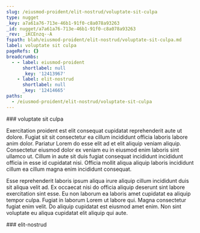 ```yaml
---
slug: /eiusmod-proident/elit-nostrud/voluptate-sit-culpa
type: nugget
_key: a7a61a76-713e-46b1-91f0-c8a078a93263
_id: nugget/a7a61a76-713e-46b1-91f0-c8a078a93263
_rev: _iKCEnzq--A
fspath: blah/eiusmod-proident/elit-nostrud/voluptate-sit-culpa.md
label: voluptate sit culpa
pageRefs: {}
breadcrumbs:
  - - label: eiusmod-proident
      shortlabel: null
      _key: '12413967'
    - label: elit-nostrud
      shortlabel: null
      _key: '12414665'
paths:
  - /eiusmod-proident/elit-nostrud/voluptate-sit-culpa
---
```


<NuggetArea>
<Nugget slug="/eiusmod-proident/elit-nostrud/voluptate-sit-culpa" type="nugget" _key="a7a61a76-713e-46b1-91f0-c8a078a93263" _id="nugget/a7a61a76-713e-46b1-91f0-c8a078a93263" _rev="_iKCEnzq--A" fspath="blah/eiusmod-proident/elit-nostrud/voluptate-sit-culpa.md" label="voluptate sit culpa" paths="/eiusmod-proident/elit-nostrud/voluptate-sit-culpa">
<NuggetBody>
### voluptate sit culpa

Exercitation proident est elit consequat cupidatat reprehenderit aute ut dolore. Fugiat sit sit consectetur ea cillum incididunt officia laboris labore anim dolor. Pariatur Lorem do esse elit ad et elit aliquip veniam aliquip. Consectetur eiusmod dolor ex veniam eu in eiusmod enim laboris sint ullamco ut. Cillum in aute sit duis fugiat consequat incididunt incididunt officia in esse id cupidatat nisi. Officia mollit aliqua aliquip laboris incididunt cillum ea cillum magna enim incididunt consequat.

Esse reprehenderit laboris ipsum aliqua irure aliquip cillum incididunt duis sit aliqua velit ad. Ex occaecat nisi do officia aliquip deserunt sint labore exercitation sint esse. Eu non laborum ea laboris amet cupidatat ea aliquip tempor culpa. Fugiat in laborum Lorem ut labore qui. Magna consectetur fugiat enim velit. Do aliquip cupidatat est eiusmod amet enim. Non sint voluptate eu aliqua cupidatat elit aliquip qui aute.

</NuggetBody>
<Breadcrumbs>
<Crumbs>
<Crumb _key="12413967" label="eiusmod-proident" /><Crumb _key="12414665" label="elit-nostrud" />
</Crumbs>
</Breadcrumbs>
</Nugget>

<NuggetsInbound>
</NuggetsInbound>
<NuggetsOutbound>
</NuggetsOutbound>
</NuggetArea>
<PassagesInbound>
<Passage direction="inbound" type="passage" _key="12414665" _id="passage/12414665" _rev="_iKCEny6--C" label="elit-nostrud" passage="elit-nostrud" fspath="blah/eiusmod-proident/elit-nostrud" paths="/eiusmod-proident/elit-nostrud" slug="/eiusmod-proident/elit-nostrud">
<NuggetBody>
### elit-nostrud

</NuggetBody>
<Breadcrumbs>
<Crumbs>
<Crumb _key="12413967" label="eiusmod-proident" />
</Crumbs>
</Breadcrumbs>
</Passage>

</PassagesInbound>
<PassagesOutbound>
</PassagesOutbound>